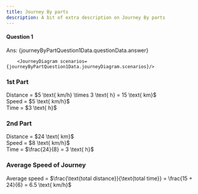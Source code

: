 ```yaml
---
title: Journey By parts
description: A bit of extra description on Journey By parts
---
```






#### Question 1

<Accordions>
  <Accordion title="Question">
    <MultipleChoiceQuestion questionData={journeyByPartQuestion1Data.questionData} />
  </Accordion>

  <Accordion title="Answer Walkthrough">
    <p className="ml-11">Ans: {journeyByPartQuestion1Data.questionData.answer}</p>

        <JourneyDiagram scenarios={journeyByPartQuestion1Data.journeyDiagram.scenarios}/>

<div className="steps">
  <div className="step">
    <h3>1st Part</h3>
    Distance = $5 \text{ km/h} \times 3 \text{ h} = 15 \text{ km}$<br />
    Speed = $5 \text{ km/h}$<br />
    Time = $3 \text{ h}$
  </div>
  <div className="step">
    <h3>2nd Part</h3>
    Distance = $24 \text{ km}$<br />
    Speed = $8 \text{ km/h}$<br />
    Time = $\frac{24}{8} = 3 \text{ h}$
  </div>
  <div className="step">
    <h3>Average Speed of Journey</h3>
    Average speed = $\frac{\text{total distance}}{\text{total time}} = \frac{15 + 24}{6} = 6.5 \text{ km/h}$
  </div>
</div>

  </Accordion>
</Accordions>
